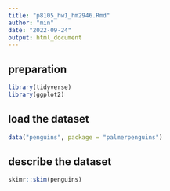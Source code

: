 ```yaml
---
title: "p8105_hw1_hm2946.Rmd"
author: "min"
date: "2022-09-24"
output: html_document
---
```

## preparation
```r
library(tidyverse)
library(ggplot2)
```

## load the dataset
```r
data("penguins", package = "palmerpenguins")
```

## describe the dataset
```r
skimr::skim(penguins)
```

